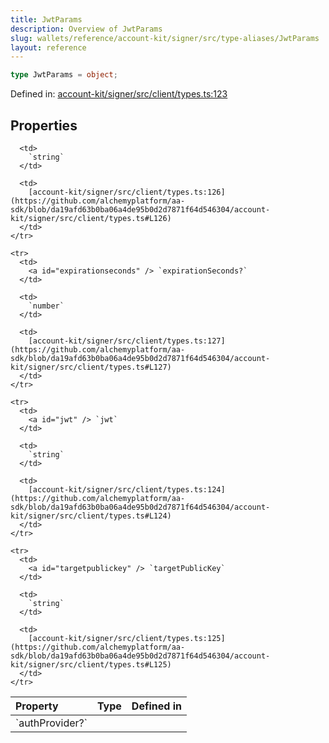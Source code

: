 ```yaml
---
title: JwtParams
description: Overview of JwtParams
slug: wallets/reference/account-kit/signer/src/type-aliases/JwtParams
layout: reference
---
```


```ts
type JwtParams = object;
```

Defined in: [account-kit/signer/src/client/types.ts:123](https://github.com/alchemyplatform/aa-sdk/blob/da19afd63b0ba06a4de95b0d2d7871f64d546304/account-kit/signer/src/client/types.ts#L123)

## Properties

<table>
  <thead>
    <tr>
      <th align="left">Property</th>
      <th align="left">Type</th>
      <th align="left">Defined in</th>
    </tr>
  </thead>

  <tbody>
    <tr>
      <td>
        <a id="authprovider" /> `authProvider?`
      </td>

      <td>
        `string`
      </td>

      <td>
        [account-kit/signer/src/client/types.ts:126](https://github.com/alchemyplatform/aa-sdk/blob/da19afd63b0ba06a4de95b0d2d7871f64d546304/account-kit/signer/src/client/types.ts#L126)
      </td>
    </tr>

    <tr>
      <td>
        <a id="expirationseconds" /> `expirationSeconds?`
      </td>

      <td>
        `number`
      </td>

      <td>
        [account-kit/signer/src/client/types.ts:127](https://github.com/alchemyplatform/aa-sdk/blob/da19afd63b0ba06a4de95b0d2d7871f64d546304/account-kit/signer/src/client/types.ts#L127)
      </td>
    </tr>

    <tr>
      <td>
        <a id="jwt" /> `jwt`
      </td>

      <td>
        `string`
      </td>

      <td>
        [account-kit/signer/src/client/types.ts:124](https://github.com/alchemyplatform/aa-sdk/blob/da19afd63b0ba06a4de95b0d2d7871f64d546304/account-kit/signer/src/client/types.ts#L124)
      </td>
    </tr>

    <tr>
      <td>
        <a id="targetpublickey" /> `targetPublicKey`
      </td>

      <td>
        `string`
      </td>

      <td>
        [account-kit/signer/src/client/types.ts:125](https://github.com/alchemyplatform/aa-sdk/blob/da19afd63b0ba06a4de95b0d2d7871f64d546304/account-kit/signer/src/client/types.ts#L125)
      </td>
    </tr>

  </tbody>
</table>

